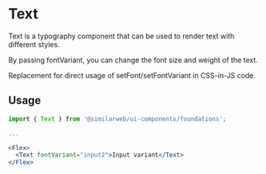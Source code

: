 

<Meta of={TextStories} />

# Text

Text is a typography component that can be used to render text with different styles.

By passing fontVariant, you can change the font size and weight of the text.

Replacement for direct usage of setFont/setFontVariant in CSS-in-JS code.

## Usage

```jsx
import { Text } from '@similarweb/ui-components/foundations';

...

<Flex>
  <Text fontVariant="input2">Input variant</Text>
</Flex>
```

<Canvas of={TextStories.TextVariant} />

```jsx
import { Text } from '@similarweb/ui-components/foundations';

...

<Flex>
  <Text fontVariant="h2">Heading variant</Text>
</Flex>
```

<Canvas of={TextStories.TextHeading} />

```jsx
import { Text } from '@similarweb/ui-components/foundations';
import { colorsPalettes } from "@similarweb/styles";

...

<Flex>
  <Text fontVariant="caption2" color={colorsPalettes.red[500]}>My Eyes</Text>
</Flex>
```

<Canvas of={TextStories.TextCaption} />